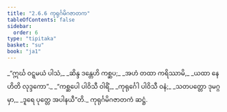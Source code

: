 ```yaml
---
title: "2.6.6 ကုရုင်္ဂမိဂဇာတက"
tableOfContents: false
sidebar:
  order: 6
type: "tipitaka"
basket: "su"
book: "ja1"
---
```



<DynamicBreadcrumb />

<Division number="111" book="ja1" e="ch" v="22" p="55">

<Paragraph number="521" type="verses" book="ja1">
_“ဣင်္ဃ ဝဋ္ဋမယံ ပါသံ,_  
_ဆိန္ဒ ဒန္တေဟိ ကစ္ဆပ;_  
_အဟံ တထာ ကရိဿာမိ,_  
_ယထာ နေဟိတိ လုဒ္ဒကော”._  

</Paragraph>

</Division>
<Division number="112" book="ja1" e="ch" v="22" p="55">

<Paragraph number="522" type="verses" book="ja1">
_“ကစ္ဆပေါ ပါဝိသီ ဝါရိံ,_  
_ကုရုင်္ဂေါ ပါဝိသီ ဝနံ;_  
_သတပတ္တော ဒုမဂ္ဂမှာ,_  
_ဒူရေ ပုတ္တေ အပါနယီ”တိ._  


</Paragraph>
</Division>

<Paragraph number="523" type="center" book="ja1">
ကုရုင်္ဂမိဂဇာတကံ ဆဋ္ဌံ.
</Paragraph>